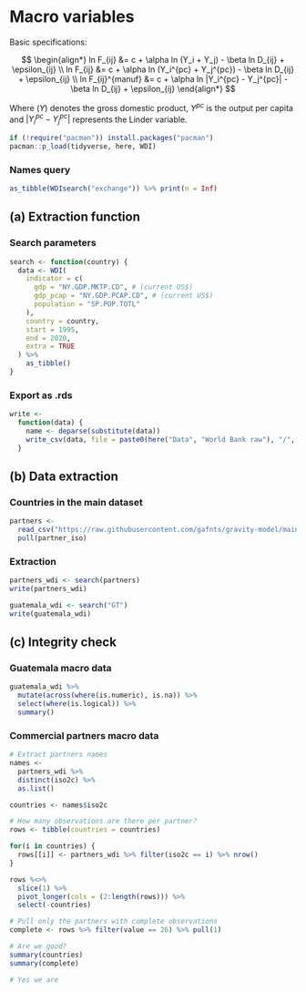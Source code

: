 # Macro variables

Basic specifications:

$$
\begin{align*}
ln F_{ij} &= c + \alpha ln (Y_i + Y_j) - \beta ln D_{ij} + \epsilon_{ij} \\
ln F_{ij} &= c + \alpha ln (Y_i^{pc} + Y_j^{pc}) - \beta ln D_{ij} + \epsilon_{ij} \\
ln F_{ij}^{manuf} &= c + \alpha ln |Y_i^{pc} - Y_j^{pc}| - \beta ln D_{ij} + \epsilon_{ij}
\end{align*}
$$

Where $(Y)$ denotes the gross domestic product, $Y^{pc}$ is the output per capita and $|Y_i^{pc} - Y_j^{pc}|$ represents the Linder variable.

```r
if (!require("pacman")) install.packages("pacman")
pacman::p_load(tidyverse, here, WDI)
```

### Names query

```r
as_tibble(WDIsearch("exchange")) %>% print(n = Inf)
```

## (a) Extraction function

### Search parameters

```r
search <- function(country) {
  data <- WDI(
    indicator = c(
      gdp = "NY.GDP.MKTP.CD", # (current US$)
      gdp_pcap = "NY.GDP.PCAP.CD", # (current US$)
      population = "SP.POP.TOTL"
    ),
    country = country,
    start = 1995,
    end = 2020,
    extra = TRUE
  ) %>% 
    as_tibble()
}
```

### Export as .rds

```r
write <-
  function(data) {
    name <- deparse(substitute(data))
    write_csv(data, file = paste0(here("Data", "World Bank raw"), "/", name, ".csv"))
  }
```

## (b) Data extraction

### Countries in the main dataset

```r
partners <- 
  read_csv("https://raw.githubusercontent.com/gafnts/gravity-model/main/Data/Main%20data%20frames/partners_names.csv") %>% 
  pull(partner_iso)
```

### Extraction

```r
partners_wdi <- search(partners)
write(partners_wdi)
```

```r
guatemala_wdi <- search("GT")
write(guatemala_wdi)
```

## (c) Integrity check

### Guatemala macro data

```r
guatemala_wdi %>% 
  mutate(across(where(is.numeric), is.na)) %>% 
  select(where(is.logical)) %>% 
  summary()
```

### Commercial partners macro data

```r
# Extract partners names
names <- 
  partners_wdi %>% 
  distinct(iso2c) %>% 
  as.list()

countries <- names$iso2c

# How many observations are there per partner?
rows <- tibble(countries = countries)

for(i in countries) {
  rows[[i]] <- partners_wdi %>% filter(iso2c == i) %>% nrow()
}

rows %<>% 
  slice(1) %>% 
  pivot_longer(cols = (2:length(rows))) %>% 
  select(-countries)

# Pull only the partners with complete observations
complete <- rows %>% filter(value == 26) %>% pull(1)

# Are we good?
summary(countries)
summary(complete)

# Yes we are
```

